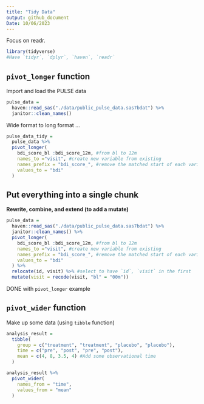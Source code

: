```yaml
---
title: "Tidy Data"
output: github_document
Date: 10/06/2023
---
```

Focus on readr.
```r
library(tidyverse)
#Have `tidyr`, `dplyr`, `haven`, `readr`
```

## `pivot_longer` function

Import and load the PULSE data
```r
pulse_data =
  haven::read_sas("./data/public_pulse_data.sas7bdat") %>%
  janitor::clean_names()
```

Wide format to long format ...

```r
pulse_data_tidy =
  pulse_data %>% 
  pivot_longer(
    bdi_score_bl :bdi_score_12m, #from bl to 12m
    names_to ="visit", #create new variable from existing
    names_prefix = "bdi_score_", #remove the matched start of each variable name
    values_to = "bdi"
  )
``` 

## Put everything into a single chunk ##

**Rewrite, combine, and extend (to add a mutate)**

```r
pulse_data =
  haven::read_sas("./data/public_pulse_data.sas7bdat") %>%
  janitor::clean_names() %>%
  pivot_longer(
    bdi_score_bl :bdi_score_12m, #from bl to 12m
    names_to ="visit", #create new variable from existing
    names_prefix = "bdi_score_", #remove the matched start of each variable name
    values_to = "bdi"
  ) %>% 
  relocate(id, visit) %>% #select to have `id`, `visit` in the first
  mutate(visit = recode(visit, "bl" = "00m"))
```

DONE with `pivot_longer` example


## `pivot_wider` function

Make up some data (using `tibble` function)

```r
analysis_result =
  tibble(
    group = c("treatment", "treatment", "placebo", "placebo"),
    time = c("pre", "post", "pre", "post"),
    mean = c(4, 8, 3.5, 4) #Add some observational time
  )

analysis_result %>% 
  pivot_wider(
    names_from = "time",
    values_from = "mean"
  )
```

```r

```


